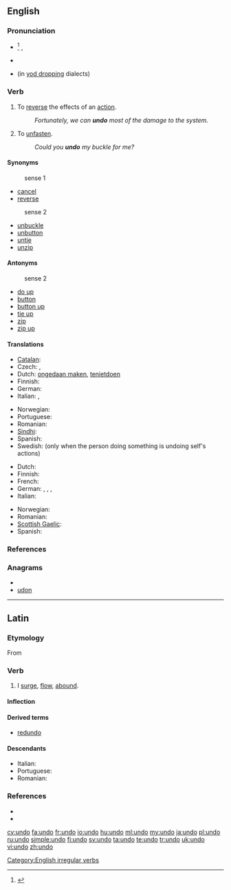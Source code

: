 {{wikipedia|Undo}}
==English==

===Pronunciation===
* {{a|US|UK}}<ref>{{R:OED Online}}</ref> {{IPA|/ʌnˈduː/}}, {{SAMPA|/Vn"du:/}}
* {{rhymes|uː}}
* {{homophones|undue}} (in [[Wikipedia:Yod-dropping|yod dropping]] dialects)

===Verb===
{{en-verb|undoes|undoing|undid|undone}}

# To [[reverse]] the effects of an [[action]].
#: ''Fortunately, we can '''undo''' most of the damage to the system.''
# To [[unfasten]].
#: ''Could you '''undo''' my buckle for me?''

====Synonyms====
: sense 1
* [[cancel]]
* [[reverse]]

: sense 2
* [[unbuckle]]
* [[unbutton]]
* [[untie]]
* [[unzip]]

====Antonyms====
: sense 2
* [[do up]]
* [[button]]
* [[button up]]
* [[tie up]]
* [[zip]]
* [[zip up]]

====Translations====
{{trans-top|to reverse}}
* [[Catalan]]: {{t|ca|desfer}}
* Czech: {{t-|cs|odčinit}},  {{t-|cs|navrátit}}
* Dutch: [[ongedaan maken]], [[tenietdoen]]
* Finnish: {{t+|fi|kumota}}
* German: {{t|de|rückgängig machen}}
* Italian: {{t+|it|annullare}},  {{t+|it|disfare}}
{{trans-mid}}
* Norwegian: {{t|no|rette opp}}
* Portuguese: {{t+|pt|desfazer}}
* Romanian: {{t-|ro|desface}}
* [[Sindhi]]: {{sd-Arab|[[اڻڪرڻ]]}}
* Spanish: {{t-|es|deshacer}}
* Swedish: {{t|sv|ångra}} (only when the person doing something is undoing self's actions)
{{trans-bottom}}

{{trans-top|to unfasten}}
* Dutch: {{t+|nl|losmaken}}
* Finnish: {{t+|fi|avata}}
* French: {{t+|fr|défaire}}
* German: {{t|de|öffnen}}, {{t|de|lösen}}, {{t|de|los machen}}, {{t|de|abschnallen}}
* Italian: {{t+|it|slacciare}}
{{trans-mid}}
* Norwegian: {{t+|no|løsne}}
* Romanian: {{t-|ro|desface}}
* [[Scottish Gaelic]]: {{t|gd|fuasgail}}
* Spanish: {{t-|es|desatar}}
{{trans-bottom}}

===References===
<references/>

===Anagrams===
* {{alphagram|dnou}}
* [[udon#English|udon]]

[[Category:English irregular verbs]]

----

==Latin==

===Etymology===
From {{term|lang=la|unda||a wave}}

===Verb===
{{la-verb|undo|undō|undare|undāre|undavi|undāvī|undatum|undātum}}

# I [[surge]], [[flow]], [[abound]].

====Inflection====
{{la-conj-1st|und|undāv|undāt|22=undav|33=undat}}

====Derived terms====
* [[redundo]]

====Descendants====
* Italian: {{l|it|ondare}}
* Portuguese: {{l|pt|undar}}
* Romanian: {{l|ro|unda}}

===References===
* {{R:L&S}}
* {{R:Century 1911|redound}}

[[cy:undo]]
[[fa:undo]]
[[fr:undo]]
[[io:undo]]
[[hu:undo]]
[[ml:undo]]
[[my:undo]]
[[ja:undo]]
[[pl:undo]]
[[ru:undo]]
[[simple:undo]]
[[fi:undo]]
[[sv:undo]]
[[ta:undo]]
[[te:undo]]
[[tr:undo]]
[[uk:undo]]
[[vi:undo]]
[[zh:undo]]